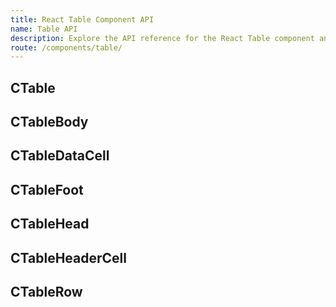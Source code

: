```yaml
---
title: React Table Component API
name: Table API
description: Explore the API reference for the React Table component and discover how to effectively utilize its props for customization.
route: /components/table/
---
```



## CTable

<CTableAPI />

## CTableBody

<CTableBodyAPI />

## CTableDataCell

<CTableDataCellAPI />

## CTableFoot

<CTableFootAPI />

## CTableHead

<CTableHeadAPI />

## CTableHeaderCell

<CTableHeaderCellAPI />

## CTableRow

<CTableRowAPI />
